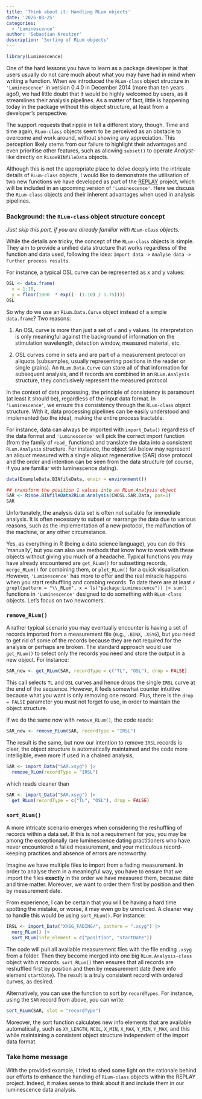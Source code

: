 ```yaml
---
title: 'Think about it: Handling RLum objects'
date: '2025-03-25'
categories: 
  - 'Luminescence'
author: 'Sebastian Kreutzer'
description: 'Sorting of RLum objects'
---
```


```r
library(Luminescence)
```

One of the hard lessons you have to learn as a package developer is that users usually do not care much about what you may have had in mind when writing a function. When we introduced the `RLum-class` object structure in `'Luminescence'` in version 0.4.0 in December 2014 (more than ten years ago!), we had little doubt that it would be highly welcomed by users, as it streamlines their analysis pipelines. As a matter of fact, little is happening today in the package without this object structure, at least from a developer's perspective.

The support requests that ripple in tell a different story, though. Time and time again, `RLum-class` objects seem to be perceived as an obstacle to overcome and work around, without showing any appreciation. This perception likely stems from our failure to highlight their advantages and even prioritise other features, such as allowing `subset()` to operate *Analyst*-like directly on `RisoeBINfileData` objects.

Although this is not the appropriate place to delve deeply into the intricate details of `RLum-class` objects, I would like to demonstrate the utilisation of two new functions we have developed as part of the [REPLAY](http://localhost:4321/REPLAY-website/about/) project, which will
be included in an upcoming version of `'Luminescence'`. Here we discuss the `RLum-class` objects and their inherent advantages when used in analysis pipelines.

### Background: the `RLum-class` object structure concept

*Just skip this part, if you are already familiar with `RLum-class` objects.* 

While the details are tricky, the concept of the `RLum-class` objects is simple. They 
aim to provide a unified data structure that works regardless of the function and data used,
following the idea: `Import data` `->` `Analyse data` `->` `Further process results`. 

For instance, a typical OSL curve can be represented as x and y values:

```r
OSL <- data.frame(
  x = 1:10, 
  y = floor(1000  * exp((- (1:10) / 1.75))))
OSL
```

So why do we use an `RLum.Data.Curve` object instead of a simple `data.frame`?
Two reasons: 

1. An OSL curve is more than just a set of `x` and `y` values. Its interpretation is only
meaningful against the background of information on the stimulation wavelength, detection window, measured material, etc. 

2. OSL curves come in sets and are part of a measurement protocol on aliquots (subsamples, usually representing  positions in the reader or single grains). An `RLum.Data.Curve` can store all of that
information for subsequent analysis, and if records are combined in an `RLum.Analysis` structure, they conclusively represent the measured protocol. 

In the context of data processing, the principle of consistency is paramount (at least it should be),
regardless of the input data format. In `'Luminescence'`, we ensure this consistency through the `RLum-class` object structure. With it, data processing pipelines can be easily understood and implemented (so the idea), making the entire process tractable.

For instance, data can always be imported with `import_Data()` regardless of the data format and `'Luminescence'` will pick the correct import function (from the family of `read_` functions) and translate the data into a consistent `RLum.Analysis` structure. For instance, the object `SAR` below may represent an aliquot measured with a single aliquot regenerative (SAR) dose protocol and the order and intention can be seen 
from the data structure (of course, if you are familiar with luminescence dating).

```r
data(ExampleData.BINfileData, envir = environment())

## transform the position 1 values into an RLum.Analysis object
SAR <- Risoe.BINfileData2RLum.Analysis(CWOSL.SAR.Data, pos=1)
SAR
```

Unfortunately, the analysis data set is often not suitable for immediate analysis. It is often necessary to subset or rearrange the data due to various reasons, such as the implementation of a new protocol, the malfunction of the machine, or any other circumstance. 

Yes, as everything in R  (being a data science language), you can do this 'manually’, but you can also 
use methods that know how to work with these objects without giving you much of a headache.
Typical functions you may have already encountered are `get_RLum()` for subsetting records, `merge_RLum()` for
combining them, or `plot_RLum()` for a quick visualisation. 
However, `'Luminescence'` has more to offer and the real miracle happens when you start reshuffling and combing records. To date there are at least `r grepl(pattern = "\\_RLum", x = ls("package:Luminescence")) |> sum()` functions in `'Luminescence'` designed to do something with `RLum-class` objects. 
Let's focus on two newcomers. 

### `remove_RLum()`

A rather typical scenario you may eventually encounter is having a set of records imported
from a measurement file (e.g., `.BINX`, `.XSYG`), but you need to get rid of some
of the records because they are not required for the analysis or perhaps are
broken. The standard approach would use `get_RLum()` to select only the records you need
and store the output in a new object. For instance:

```r
SAR_new <- get_RLum(SAR, recordType = c("TL", "OSL"), drop = FALSE)
```

This call selects `TL` and `OSL` curves and hence drops the single `IRSL` curve at the end of the sequence. 
However, it feels somewhat counter intuitive because what you want is only removing one
record. Plus, there is the `drop = FALSE` parameter you must not forget to use,
in order to maintain the object structure.

If we do the same now with `remove_RLum()`, the code reads:

```r
SAR_new <- remove_RLum(SAR, recordType = "IRSL")
```

The result is the same, but now our intention to remove `IRSL` records is clear,
the object structure is automatically maintained and the code more intelligible,
even more if used in a chained analysis,

```r
SAR <- import_Data("SAR.xsyg") |>
  remove_RLum(recordType = "IRSL")
```

which reads cleaner than

```r
SAR <- import_Data("SAR.xsyg") |>
  get_RLum(recordType = c("TL", "OSL"), drop = FALSE)
```

### `sort_RLum()`

A more intricate scenario emerges when considering the reshuffling of records within a data set.
If this is not a requirement for you, you may be among the exceptionally rare luminescence dating practitioners who have never encountered a failed measurement, and your meticulous record-keeping practices and absence of errors are noteworthy.

Imagine we have multiple files to import from a fading measurement. In order
to analyse them in a meaningful way, you have to ensure that we import the files **exactly** in the order we 
have measured them, because date and time matter. Moreover, we want to order them
first by position and then by measurement date.

From experience, I can be certain that you will be having a hard time spotting
the mistake, or worse, it may even go by unnoticed. A cleaner way to handle this would 
be using `sort_RLum()`. For instance:

```r
IRSL <- import_Data("XYSG_FADING/", pattern = ".xsyg") |>
  merg_RLum() |> 
  sort_RLum(info_element = c("position", "startDate"))
```

The code will pull all available measurement files with the file ending `.xsyg` from
a folder. Then they become merged into one big `RLum.Analysis-class` object with *n* records. 
`sort_RLum()` then ensures that all records are reshuffled first by position and then by measurement
date (here info element `startDate`). The result is a truly consistent record with ordered curves,
as desired.

Alternatively, you can use the function to sort by `recordTypes`. For instance,
using the `SAR` record from above, you can write:

```r
sort_RLum(SAR, slot = "recordType")
```

Moreover, the sort function calculates new info elements that are available automatically,
such as `XY_LENGTH`, `NCOL`, `X_MIN`, `X_MAX`, `Y_MIN`, `Y_MAX`, and this
while maintaining a consistent object structure independent of the import data format.

### Take home message

With the provided example, I tried to shed some light on the rationale behind our 
efforts to enhance the handling of `RLum-class` objects within the REPLAY project. 
Indeed, it makes sense to think about it and include them in our luminescence data analysis. 


